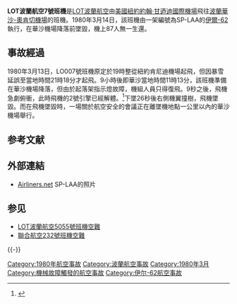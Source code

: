 {{Infobox Airliner accident
|name=LOT波蘭航空007號班機空難
|Crash image=LOT Ilyushin Il-62 SP-LAA Rose.jpg
|Image caption=失事的SP-LAA在紐約肯尼迪機場（1979年）
|Date=1980年3月14日
|Type=引擎故障導致飛機失控
|Site={{POL}}[[華沙|華沙]]
|Fatalities=87
|Injuries=0
|Aircraft Type=[[伊尔-62|伊尔-62]]
|Origin={{USA}}[[約翰·甘迺迪國際機場|約翰·甘迺迪國際機場]]
|Destination={{POL}}[[华沙肖邦机场|華沙-奧肯切機場]]
|Operator=[[LOT波蘭航空|LOT波蘭航空]]
|Tail Number=SP-LAA
|Ship name=[[尼古拉·哥白尼|尼古拉·哥白尼]](''Mikołaj Kopernik'')
|Passengers=77
|Crew=10
|Survivors=0
}}

'''LOT波蘭航空7號班機'''是[[LOT波蘭航空|LOT波蘭航空]]由[[美國|美國]][[紐約|紐約]][[約翰·甘迺迪國際機場|約翰·甘迺迪國際機場]]飛往[[波蘭|波蘭]][[华沙肖邦机场|華沙-奧肯切機場]]的班機。1980年3月14日，該班機由一架編號為SP-LAA的[[伊爾-62|伊爾-62]]執行，在華沙機場降落前墜毀，機上87人無一生還。

==事故經過==
1980年3月13日，LO007號班機原定於19時整從紐約肯尼迪機場起飛，但因暴雪延誤至當地時間21時18分才起飛。9小時後即華沙當地時間11時13分，該班機準備在華沙機場降落，但由於起落架指示燈故障，機組人員只得復飛。9秒之後，飛機急劇俯衝，此時飛機的2號引擎已經解體。<ref>{{cite web|url=http://aviation-safety.net/database/record.php?id=19800314-1|title=ASN Aircraft accident Ilyushin 62 SP-LAA Warszawa-Okecie Airport (WAW)|publisher=[[航空安全網|航空安全網]]|accessdate=2013-12-23|archive-date=2012-10-19|archive-url=https://web.archive.org/web/20121019123442/http://aviation-safety.net/database/record.php?id=19800314-1|dead-url=no}}</ref>下墜26秒後右側機翼撞樹，飛機墜毀。而在飛機墜毀時，一場關於航空安全的會議正在離墜機地點一公里以內的華沙機場舉行。

== 参考文献 ==
{{Reflist}}

== 外部連結 ==
* [http://www.airliners.net/search/photo.search?regsearch=SP-LAA Airliners.net] SP-LAA的照片

== 参见 ==
* [[LOT波蘭航空5055號班機空難|LOT波蘭航空5055號班機空難]]
* [[聯合航空232號班機空難|聯合航空232號班機空難]]

{{-}}
{{1980年航空事故}}

[[Category:1980年航空事故|Category:1980年航空事故]]
[[Category:波蘭航空事故|Category:波蘭航空事故]]
[[Category:1980年3月|Category:1980年3月]]
[[Category:機械故障觸發的航空事故|Category:機械故障觸發的航空事故]]
[[Category:伊尔-62航空事故|Category:伊尔-62航空事故]]